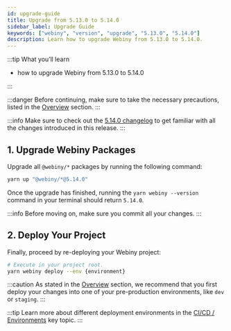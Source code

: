 ```yaml
---
id: upgrade-guide
title: Upgrade from 5.13.0 to 5.14.0
sidebar_label: Upgrade Guide
keywords: ["webiny", "version", "upgrade", "5.13.0", "5.14.0"]
description: Learn how to upgrade Webiny from 5.13.0 to 5.14.0.
---
```


:::tip What you’ll learn

- how to upgrade Webiny from 5.13.0 to 5.14.0

:::

:::danger
Before continuing, make sure to take the necessary precautions, listed in the [Overview](/docs/how-to-guides/upgrade-webiny#-precaution-measures) section.
:::

:::info
Make sure to check out the [5.14.0 changelog](/docs/release-notes/5.14.0/changelog) to get familiar with all the changes introduced in this release.
:::

## 1. Upgrade Webiny Packages

Upgrade all `@webiny/*` packages by running the following command:

```bash
yarn up "@webiny/*@5.14.0"
```

Once the upgrade has finished, running the `yarn webiny --version` command in your terminal should return `5.14.0`.

:::info
Before moving on, make sure you commit all your changes.
:::

## 2. Deploy Your Project

Finally, proceed by re-deploying your Webiny project:

```bash
# Execute in your project root.
yarn webiny deploy --env {environment}
```

:::caution
As stated in the [Overview](/docs/how-to-guides/upgrade-webiny#pre-production-environments-first) section, we recommend that you first deploy your changes into one of your pre-production environments, like `dev` or `staging`.
:::

:::tip
Learn more about different deployment environments in the [CI/CD / Environments](/docs/key-topics/ci-cd/environments) key topic.
:::
